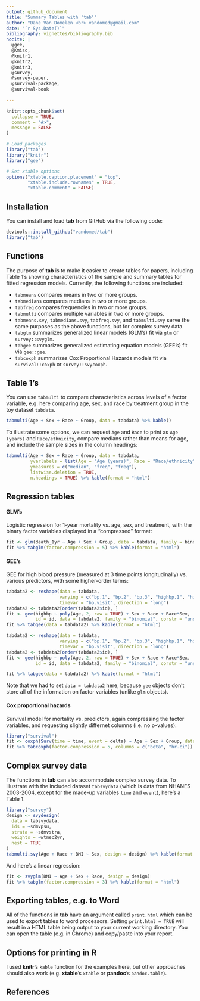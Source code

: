 ```yaml
---
output: github_document
title: "Summary Tables with 'tab'"
author: "Dane Van Domelen <br> vandomed@gmail.com"
date: "`r Sys.Date()`"
bibliography: vignettes/bibliography.bib
nocite: | 
  @gee, 
  @Kmisc, 
  @knitr1,
  @knitr2,
  @knitr3,
  @survey, 
  @survey-paper, 
  @survival-package, 
  @survival-book
  
---
```


<!-- README.md is generated from README.Rmd. Please edit that file -->

```r
knitr::opts_chunk$set(
  collapse = TRUE,
  comment = "#>", 
  message = FALSE
)

# Load packages
library("tab")
library("knitr")
library("gee")

# Set xtable options
options("xtable.caption.placement" = "top", 
        "xtable.include.rownames" = TRUE, 
        "xtable.comment" = FALSE)
```

## Installation

You can install and load **tab** from GitHub via the following code:

```r
devtools::install_github("vandomed/tab")
library("tab")
```

## Functions

The purpose of **tab** is to make it easier to create tables for papers, including Table 1's showing characteristics of the sample and summary tables for fitted regression models. Currently, the following functions are included:

* `tabmeans` compares means in two or more groups.
* `tabmedians` compares medians in two or more groups.
* `tabfreq` compares frequencies in two or more groups. 
* `tabmulti` compares multiple variables in two or more groups.
* `tabmeans.svy`, `tabmedians.svy`, `tabfreq.svy`, and `tabmulti.svy` serve the same purposes as the above functions, but for complex survey data.
* `tabglm` summarizes generalized linear models (GLM's) fit via `glm` or `survey::svyglm`. 
* `tabgee` summarizes generalized estimating equation models (GEE's) fit via `gee::gee`. 
* `tabcoxph` summarizes Cox Proportional Hazards models fit via `survival::coxph` or `survey::svycoxph`.

## Table 1's

<!-- A toy dataset called `tabdata` is included in **tab** package. It is a data frame with 15 variables and 300 observations. Let's take a look: -->

<!-- ```{r toydata} -->
<!-- library("tab") -->
<!-- head(tabdata) -->
<!-- ``` -->

You can use `tabmulti` to compare characteristics across levels of a factor variable, e.g. here comparing age, sex, and race by treatment group in the toy dataset `tabdata`.

```r
tabmulti(Age + Sex + Race ~ Group, data = tabdata) %>% kable()
```

To illustrate some options, we can request `Age` and `Race` to print as `Age (years)` and `Race/ethnicity`, compare medians rather than means for age, and include the sample sizes in the column headings:

```r
tabmulti(Age + Sex + Race ~ Group, data = tabdata,
         yvarlabels = list(Age = "Age (years)", Race = "Race/ethnicity"),
         ymeasures = c("median", "freq", "freq"),
         listwise.deletion = TRUE,
         n.headings = TRUE) %>% kable(format = "html")
```


## Regression tables

#### GLM's

Logistic regression for 1-year mortality vs. age, sex, and treatment, with the 
binary factor variables displayed in a "compressed" format:

```r
fit <- glm(death_1yr ~ Age + Sex + Group, data = tabdata, family = binomial)
fit %>% tabglm(factor.compression = 5) %>% kable(format = "html")
```

#### GEE's

GEE for high blood pressure (measured at 3 time points longitudinally) vs. 
various predictors, with some higher-order terms:

```r
tabdata2 <- reshape(data = tabdata,
                    varying = c("bp.1", "bp.2", "bp.3", "highbp.1", "highbp.2", "highbp.3"),
                    timevar = "bp.visit", direction = "long")
tabdata2 <- tabdata2[order(tabdata2$id), ]
fit <- gee(highbp ~ poly(Age, 2, raw = TRUE) + Sex + Race + Race*Sex,
           id = id, data = tabdata2, family = "binomial", corstr = "unstructured")
fit %>% tabgee(data = tabdata2) %>% kable(format = "html")
```

```r
tabdata2 <- reshape(data = tabdata,
                    varying = c("bp.1", "bp.2", "bp.3", "highbp.1", "highbp.2", "highbp.3"),
                    timevar = "bp.visit", direction = "long")
tabdata2 <- tabdata2[order(tabdata2$id), ]
fit <- gee(highbp ~ poly(Age, 2, raw = TRUE) + Sex + Race + Race*Sex,
           id = id, data = tabdata2, family = "binomial", corstr = "unstructured")
```

```r
fit %>% tabgee(data = tabdata2) %>% kable(format = "html")
```

Note that we had to set `data = tabdata2` here, because `gee` objects don't store all of the information on factor variables (unlike `glm` objects).


#### Cox proportional hazards

Survival model for mortality vs. predictors, again compressing the factor variables, and requesting slightly differnet columns (i.e. no p-values):

```r
library("survival")
fit <- coxph(Surv(time = time, event = delta) ~ Age + Sex + Group, data = tabdata)
fit %>% tabcoxph(factor.compression = 5, columns = c("beta", "hr.ci")) %>% kable(format = "html")
```


## Complex survey data

The functions in **tab** can also accommodate complex survey data. To illustrate with the included dataset `tabsvydata` (which is data from NHANES 2003-2004, except for the made-up variables `time` and `event`), here's a Table 1:

```r
library("survey")
design <- svydesign(
  data = tabsvydata,
  ids = ~sdmvpsu,
  strata = ~sdmvstra,
  weights = ~wtmec2yr,
  nest = TRUE
)
tabmulti.svy(Age + Race + BMI ~ Sex, design = design) %>% kable(format = "html")
```

And here's a linear regression:

```r
fit <- svyglm(BMI ~ Age + Sex + Race, design = design)
fit %>% tabglm(factor.compression = 3) %>% kable(format = "html")
```


## Exporting tables, e.g. to Word

All of the functions in **tab** have an argument called `print.html` which can 
be used to export tables to word processors. Setting `print.html = TRUE` will 
result in a HTML table being output to your current working directory. You can 
open the table (e.g. in Chrome) and copy/paste into your report.


## Options for printing in R

I used **knitr**'s `kable` function for the examples here, but other approaches 
should also work (e.g. **xtable**'s `xtable` or **pandoc**'s `pandoc.table`).


## References
